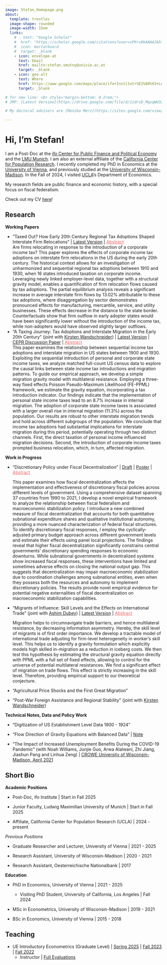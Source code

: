 ---
image: Stefan_Homepage.png
about:
  template: trestles
  image-shape: rounded
  image-width: 15em
  links:
    # - text: "Google Scholar"
    #  href: "https://scholar.google.com/citations?user=sFKrvAkAAAAJ&hl=en&oi=sra"
    #  icon: mortarboard
    #  target: _blank
    - icon: envelope-at
      text: Email
      href: mailto:stefan.smutny@univie.ac.at
      target: _blank
    - icon: geo-alt
      text: Where
      href: https://www.google.com/maps/place/ifo+Institut+%E2%80%93+Leibniz-Institut+f%C3%BCr+Wirtschaftsforschung+an+der+Universit%C3%A4t+M%C3%BCnchen+e.V./@48.153015,11.6026518,17z/data=!3m1!4b1!4m6!3m5!1s0x479e75a037b194fb:0x7822cef755f39eb!8m2!3d48.1530114!4d11.6052267!16s%2Fg%2F1wrgj4h1?entry=ttu&g_ep=EgoyMDI1MDYzMC4wIKXMDSoASAFQAw%3D%3D
      target: _blank

# for new line: <br style="margin-bottom: 0.2rem;">
# JMP: [Latest Version](https://drive.google.com/file/d/1idrsD_MqsqWU3ZRCHVjIHrHDyECoU2Ji/view?usp=sharing){target="_blank"}

# My doctoral advisors are [Monika Merz](https://sites.google.com/view/monikamerz){target="_blank"} and [Kirsten Wandschneider](https://wirtschaftsgeschichte.univie.ac.at/menschen/wissenschaftliche-mitarbeiterinnen/wandschneider-kirsten/){target="_blank"}.

---

# Hi, I'm Stefan! 

I am a Post-Doc at the [ifo Center for Public Finance and Political Economy](https://www.ifo.de/en/research/ifo-center-for-public-finance-and-political-economy){target="_blank"} and the [LMU Munich](https://www.econ.lmu.de/en/){target="_blank"}. I am also an external affiliate of the [California Center for Population Research](https://ccpr.ucla.edu//){target="_blank"}. I recently completed my PhD in Economics at the [University of Vienna](https://econ.univie.ac.at/){target="_blank"}, and previously studied at the [University of Wisconsin-Madison](https://econ.wisc.edu/){target="_blank"}. In the Fall of 2024, I visited [UCLA](https://economics.ucla.edu/){target="_blank"}'s Department of Economics. 

My research fields are public finance and economic history, with a special focus on fiscal federalism.

Check out my CV [here](https://drive.google.com/file/d/1snHpHVrMZMgXSdY6m4Gn6cG-mf3UzUEl/view?usp=drive_link){target="_blank"}!


## Research

**Working Papers**

- "Taxed Out? How Early 20th Century Regional Tax Adoptions Shaped Interstate Firm Relocations"
   \| [Latest Version](https://drive.google.com/file/d/1idrsD_MqsqWU3ZRCHVjIHrHDyECoU2Ji/view?usp=sharing){target="_blank"} \| <a data-bs-toggle="collapse" data-bs-target="#collapseExample1" aria-expanded="false" aria-controls="collapseExample1" style="cursor: pointer; text-decoration: underline; color: #eb6864;">
  Abstract
</a> <br>
 <div class="collapse" id="collapseExample1" style="border: none;">
  <div class="card card-body no-border">
    Are firms relocating in response to the introduction of a corporate income tax? This paper explores the effects of corporate income tax adoptions on interstate firm relocations in the US during the early 20th century. The historical context allows for an investigation of unharmonized and sequential regional tax adoptions between 1910 and 1930, when 16 states introduced taxation on corporate income. Leveraging newly linked employer-level data, together with a structural gravity model, enables a quantification of firm relocation flows caused by tax adoptions. The partial equilibrium analysis reveals a significant increase in average interstate firm flows by 13.02% attributable to these tax adoptions, where disaggregation by sector demonstrates pronounced effects for manufacturing, mercantile, service, and utility businesses. These effects decrease in the distance to the state border. Counterfactuals show that firm outflow in early adopter states would have been significantly lower without the introduction of the income tax, while non-adopters would have observed slightly larger outflows. </div>
</div>

- "A Taxing Journey: Tax Adoptions and Interstate Migration in the Early 20th Century" (joint with [Kirsten Wandschneider](https://wirtschaftsgeschichte.univie.ac.at/en/people/faculty/wandschneider-kirsten/){target="_blank"}) \|
  [Latest Version](https://drive.google.com/file/d/1TFStq97dHhxE_um10eeLCwTjCxucrtox/view?usp=sharing){target="_blank"} \| [CEPR Discussion Paper](https://cepr.org/publications/dp18729){target="_blank"} \| <a data-bs-toggle="collapse" data-bs-target="#collapseExample" aria-expanded="false" aria-controls="collapseExample" style="cursor: pointer; text-decoration: underline; color: #eb6864;">
  Abstract
</a> <br>
<div class="collapse" id="collapseExample">
  <div class="card card-body no-border">
    This paper examines the relationship between sequential income tax adoptions and interstate migration in US states between 1900 and 1930. Exploiting the sequential introduction of personal and corporate state income taxes, we analyze matched full-count US census data to explore the causal links between state income tax introductions and migration patterns. To guide our empirical approach, we develop a simple migration gravity model with multilateral resistance. Employing a three-way fixed effects Poisson Pseudo-Maximum Likelihood (FE-PPML) framework, we estimate the gravity equation, incorporating a tax introduction indicator. Our findings indicate that the implementation of personal state income taxes lead to an 8.7% increase in internal migration. The adoption of corporate state income taxes is associated with a larger overall rise in internal migration (11.3%) across the population. Our results are robust to other interstate migration trends and hold across different subgroups of the population.  We conclude that income tax adoptions had substantial implications for interstate migration during this period, potentially operating through two distinct channels. First, the direct taxation of personal income influenced migration decisions. Second, the introduction of corporate income taxes prompted business relocation, which, in turn, affected migration. </div>
</div>

**Work in Progress**

- "Discretionary Policy under Fiscal Decentralization" \| [Draft](https://drive.google.com/file/d/1CMybOPIo-S-Lz_nZsLb5jjaUBlK14Rzh/view?usp=drive_link){target="_blank"} \|
  [Poster](StabilizationPolicy_Poster.pdf){target="_blank"} \| <a data-bs-toggle="collapse" data-bs-target="#collapseExample2" aria-expanded="false" aria-controls="collapseExample2" style="cursor: pointer; text-decoration: underline; color: #eb6864;">
  Abstract
</a> <br>
<div class="collapse" id="collapseExample2" style="border: none;">
  <div class="card card-body no-border">
    This paper examines how fiscal decentralization affects the implementation and effectiveness of discretionary fiscal policies across different levels of government. Using a comprehensive dataset spanning 37 countries from 1990 to 2021, I develop a novel empirical framework to analyze the relationship between fiscal federalism and macroeconomic stabilization policy. I introduce a new combined measure of fiscal decentralization that accounts for both quantitative subnational expenditure shares and qualitative institutional autonomy, providing a more nuanced characterization of federal fiscal structures. To identify discretionary fiscal responses, I employ the cyclically-adjusted primary budget approach across different government levels and estimate their effects using panel local projections. The findings reveal that higher fiscal decentralization significantly constrains central governments' discretionary spending responses to economic downturns. While subnational governments in decentralized systems show increased fiscal responses, these interventions have limited and sometimes adverse effects on closing the national output gap. This suggests that decentralization may impair macroeconomic stabilization due to coordination challenges among subnational entities, even when they possess both the resources and autonomy to implement discretionary policies. The results provide novel empirical evidence for potential negative externalities of fiscal decentralization on macroeconomic stabilization capabilities. </div>
</div>

- "Migrants of Influence: Skill Levels and the Effects on International Trade" (joint with [Ashim Dubey](https://sites.google.com/view/ashim-dubey){target="_blank"}) \|
  [Latest Version](https://drive.google.com/file/d/1t8L7Jj5MSBhZhVJQYEr1DryyB3HkUiO-/view){target="_blank"} \| <a data-bs-toggle="collapse" data-bs-target="#collapseExample3" aria-expanded="false" aria-controls="collapseExample3" style="cursor: pointer; text-decoration: underline; color: #eb6864;">
  Abstract
</a> <br>
<div class="collapse" id="collapseExample3" style="border: none;">
  <div class="card card-body no-border">
    Migration helps to circumnavigate trade barriers, and hence multilateral resistance, by decreasing information asymmetry. Hereby, the skill level of migrants is of first order importance. We develop a tractable model of international trade adjusting for firm-level heterogeneity in worker's skill level. This helps us to identify a gravity formulation which explicitly models high skilled in-migration as a reduction in iceberg costs. We then test this hypothesis by estimating the structural gravity equation directly with PPML with a full set of fixed effects, allowing to control for the universe of potential multilateral resistances. We find a significant effect of migration on trade flows. This effect is strictly increasing in the skill level. Therefore, providing empirical support to our theoretical conjecture. </div>
</div>

- "Agricultural Price Shocks and the First Great Migration" <br style="margin-bottom: 0.2rem;">

- "Post-War Foreign Assistance and Regional Stability" (joint with [Kirsten Wandschneider](https://wirtschaftsgeschichte.univie.ac.at/en/people/faculty/wandschneider-kirsten/){target="_blank"})

**Technical Notes, Data and Policy Work**

- "Digitization of US Establishment Level Data 1900 - 1924" <br style="margin-bottom: 0.2rem;">

- "Flow Direction of Gravity Equations with Balanced Data" \|
  [Note](https://drive.google.com/file/d/1nTiauB2LX-74UdGsLRscIwY3Z6u-Rucq/view?usp=sharing){target="_blank"}

- "The Impact of Increased Unemployment Benefits During the COVID-19 Pandemic" (with Noah Williams, Junjie Guo, Arwa Alalwani, Zhi Jiang, Jiashun Pang and Linhua Zeng) \| [CROWE University of Wisconsin-Madison, April 2021](https://crowe.wisc.edu/2021/04/01/the-impact-of-increased-unemployment-benefits-during-the-covid-19-pandemic/){target="_blank"} <br style="margin-bottom: 0.2rem;">

## Short Bio

**Academic Positions**

- Post-Doc, ifo Institute \| Start in Fall 2025

- Junior Faculty, Ludwig Maximilian University of Munich \| Start in Fall 2025

- Affiliate, California Center for Population Research (UCLA) \| 2024 - present 

*Previous Positions*

- Graduate Researcher and Lecturer, University of Vienna \| 2021 - 2025

- Research Assistant, University of Wisconsin-Madison \| 2020 - 2021 

- Research Assistant, Oesterreichische Nationalbank \| 2017 

**Education**

<div style="margin-bottom: 0.5rem;">
- PhD in Economics, University of Vienna | 2021 - 2025
  <div style="margin-top: 0.2rem; margin-bottom: 0.2rem;">
  - Visiting PhD Student, University of California, Los Angeles | Fall 2024
  </div>
</div>

- MSc in Econometrics, University of Wisconsin-Madison \| 2019 - 2021 

- BSc in Economics, University of Vienna \| 2015 - 2018 

## Teaching

-   UE Introductory Econometrics (Graduate Level) \| [Spring 2025](https://ufind.univie.ac.at/en/course.html?lv=040328&semester=2025S) \| [Fall 2023](https://ufind.univie.ac.at/en/course.html?lv=040115&semester=2023W){target="_blank"} \| [Fall 2022](https://ufind.univie.ac.at/en/course.html?lv=040115&semester=2022W){target="_blank"} <br style="margin-bottom: 0.2rem;">
    -   Instructor \| [Full Evaluations](Evaluations_Stefan.pdf){target="_blank"}
    
    
   
    
    
    

